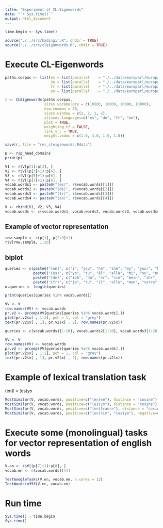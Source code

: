 ```yaml
---
title: "Experiment of CL-Eigenwords"
date: "`r Sys.time()`"
output: html_document
---
```


```r
time.begin <- Sys.time()

source("./../src/kadingir.R", chdir = TRUE)
source("./../src/cleigenwords.R", chdir = TRUE)
```

# Execute CL-Eigenwords
```r
paths.corpus <- list(es = list(parallel    = "./../data/europarl/europarl-v7.merged.es.tokenized.100000"),
                     de = list(parallel    = "./../data/europarl/europarl-v7.merged.de.tokenized.100000"),
                     fr = list(parallel    = "./../data/europarl/europarl-v7.merged.fr.tokenized.100000"),
                     en = list(parallel    = "./../data/europarl/europarl-v7.merged.en.tokenized.100000"))

r <- CLEigenwords(paths.corpus,
                  sizes.vocabulary = c(10000, 10000, 10000, 10000),
                  dim.common = 40,
                  sizes.window = c(2, 2, 2, 2),
                  aliases.languages=c("es", "de", "fr", "en"),
                  plot = TRUE,
                  weighting_tf = FALSE,
                  link_v_c = TRUE,
                  weight.vsdoc = c(1.0, 1.0, 1.0, 1.0))

save(r, file = "res_cleigenwords.Rdata")
```


```r
p <- r$p_head_domains
print(p)

V1 <- r$V[p[1]:p[2], ]
V2 <- r$V[(p[3]+1):p[4], ]
V3 <- r$V[(p[5]+1):p[6], ]
V4 <- r$V[(p[7]+1):p[8], ]
vocab.words1 <- paste0("(es)", r$vocab.words[[1]])
vocab.words2 <- paste0("(de)", r$vocab.words[[2]])
vocab.words3 <- paste0("(fr)", r$vocab.words[[3]])
vocab.words4 <- paste0("(en)", r$vocab.words[[4]])

V <- rbind(V1, V2, V3, V4)
vocab.words <- c(vocab.words1, vocab.words2, vocab.words3, vocab.words4)
```

## Example of vector representation
```r
row.sample <- c(p[1], p[2:9]+1)
r$V[row.sample, 1:20]
```

## biplot
```r
queries <- c(paste0("(en)", c("i", "you", "he", "she", "my", "your", "her", "we")),
             paste0("(es)", c("yo", "tu", "él", "ella", "mi", "su", "nosotros")),
             paste0("(de)", c("ich", "du", "er", "sie", "mein", "ihr", "sie", "wir")),
             paste0("(fr)", c("je", "tu", "il", "elle", "mon", "votre", "son", "nous")))
n.queries <- length(queries)

print(queries[queries %in% vocab.words])

VV <- V
row.names(VV) <- vocab.words
pr.v2 <- prcomp(VV[queries[queries %in% vocab.words],])
plot(pr.v2$x[ , 1:2], pch = 1, col = "grey")
text(pr.v2$x[ , 1], pr.v2$x[ , 2], row.names(pr.v2$x))
```


```r
queries <- c(vocab.words1[1:20], vocab.words2[1:20], vocab.words3[1:20], vocab.words4[1:20])

VV <- V
row.names(VV) <- vocab.words
pr.v2 <- prcomp(VV[queries[queries %in% vocab.words],])
plot(pr.v2$x[ , 1:2], pch = 1, col = "grey")
text(pr.v2$x[ , 1], pr.v2$x[ , 2], row.names(pr.v2$x))
```

# Example of lexical translation task
(en)I = (es)yo

```r
MostSimilar(V, vocab.words, positive=c("(en)we"), distance = "cosine")
MostSimilar(V, vocab.words, positive=c("(es)yo"), distance = "cosine")
MostSimilar(V, vocab.words, positive=c("(en)france"), distance = "cosine")
MostSimilar(V, vocab.words, positive=c("(en)him", "(es)yo"), negative=c("(en)he"), distance = "cosine")
```

# Execute some (monolingual) tasks for vector representation of english words
```r
V.en <- r$V[(p[7]+1):p[8], ]
vocab.en <- r$vocab.words[[4]]

TestGoogleTasks(V.en, vocab.en, n.cores = 12)
TestWordsim353(V.en, vocab.en)
```

# Run time
```r
Sys.time() - time.begin
Sys.time()
```